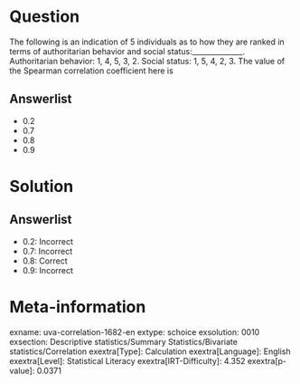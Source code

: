 Question
========

The following is an indication of 5 individuals as to how they are ranked in terms of authoritarian behavior and social status:______________. Authoritarian behavior: 1, 4, 5, 3, 2. Social status: 1, 5, 4, 2, 3. The value of the Spearman correlation coefficient here is

Answerlist
----------

* 0.2
* 0.7
* 0.8
* 0.9

Solution
========

Answerlist
----------

* 0.2: Incorrect
* 0.7: Incorrect
* 0.8: Correct
* 0.9: Incorrect

Meta-information
================
exname: uva-correlation-1682-en
extype: schoice
exsolution: 0010
exsection: Descriptive statistics/Summary Statistics/Bivariate statistics/Correlation
exextra[Type]: Calculation
exextra[Language]: English
exextra[Level]: Statistical Literacy
exextra[IRT-Difficulty]: 4.352
exextra[p-value]: 0.0371
